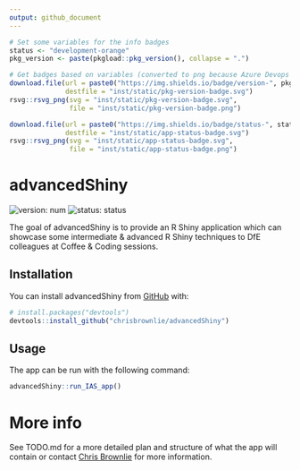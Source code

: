 ```yaml
---
output: github_document
---
```


<!-- README.md is generated from README.Rmd. Please edit that file -->

```r
# Set some variables for the info badges
status <- "development-orange"
pkg_version <- paste(pkgload::pkg_version(), collapse = ".")

# Get badges based on variables (converted to png because Azure Devops doesn't render SVG)
download.file(url = paste0("https://img.shields.io/badge/version-", pkg_version, "-blue.svg"),
              destfile = "inst/static/pkg-version-badge.svg")
rsvg::rsvg_png(svg = "inst/static/pkg-version-badge.svg",
               file = "inst/static/pkg-version-badge.png")

download.file(url = paste0("https://img.shields.io/badge/status-", status, ".svg"),
              destfile = "inst/static/app-status-badge.svg")
rsvg::rsvg_png(svg = "inst/static/app-status-badge.svg",
               file = "inst/static/app-status-badge.png")
```

# advancedShiny

<!-- badges: start -->
![version: num](inst/static/pkg-version-badge.png)
![status: status](inst/static/app-status-badge.png)
<!-- badges: end -->

The goal of advancedShiny is to provide an R Shiny application which can showcase some intermediate & advanced R Shiny techniques to DfE colleagues at Coffee & Coding sessions.

## Installation

You can install advancedShiny from [GitHub](https://github.com/chrisbrownlie/advancedShiny) with:

``` r
# install.packages("devtools")
devtools::install_github("chrisbrownlie/advancedShiny")
```
## Usage

The app can be run with the following command:

```r
advancedShiny::run_IAS_app()
```

# More info
See TODO.md for a more detailed plan and structure of what the app will contain or contact [Chris Brownlie](mailto:chris.brownlie@hotmail.co.uk) for more information.
